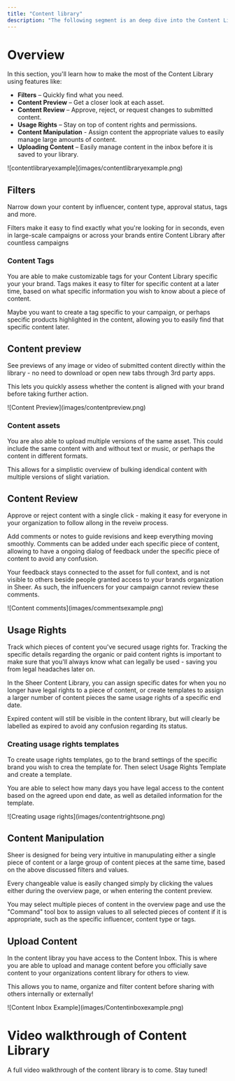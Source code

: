 ```yaml
---
title: "Content library"
description: "The following segment is an deep dive into the Content Library of Sheer. The Content Library is your centralized hub for managing all the influencer-generated content from your campaigns. It’s designed to keep your assets organized, searchable, and ready to review, reuse, or repurpose. Whether you're overseeing hundreds of posts or just a few key pieces, the Content Library ensures nothing gets lost in the shuffle."
---
```


# Overview

In this section, you'll learn how to make the most of the Content Library using features like:

- **Filters** – Quickly find what you need.
- **Content Preview** – Get a closer look at each asset.
- **Content Review** – Approve, reject, or request changes to submitted content.
- **Usage Rights** – Stay on top of content rights and permissions.
- **Content Manipulation** - Assign content the appropriate values to easily manage large amounts of content.
- **Uploading Content** – Easily manage content in the inbox before it is saved to your library.

<Frame>
  ![contentlibraryexample](images/contentlibraryexample.png)
</Frame>

## Filters

Narrow down your content by influencer, content type, approval status, tags and more.

Filters make it easy to find exactly what you're looking for in seconds, even in large-scale campaigns or across your brands entire Content Library after countless campaigns

### Content Tags

You are able to make customizable tags for your Content Library specific your your brand. Tags makes it easy to filter for specific content at a later time, based on what specific information you wish to know about a piece of content.

Maybe you want to create a tag specific to your campaign, or perhaps specific products highlighted in the content, allowing you to easily find that specific content later.

## Content preview

See previews of any image or video of submitted content directly within the library - no need to download or open new tabs through 3rd party apps.

This lets you quickly assess whether the content is aligned with your brand before taking further action.

<Frame>
  ![Content Preview](images/contentpreview.png)
</Frame>

### Content assets

You are also able to upload multiple versions of the same asset. This could include the same content with and without text or music, or perhaps the content in different formats.

This allows for a simplistic overview of bulking idendical content with multiple versions of slight variation.

## Content Review

Approve or reject content with a single click - making it easy for everyone in your organization to follow allong in the reveiw process.

Add comments or notes to guide revisions and keep everything moving smoothly. Comments can be added under each specific piece of content, allowing to have a ongoing dialog of feedback under the specific piece of content to avoid any confusion.

Your feedback stays connected to the asset for full context, and is not visible to others beside people granted access to your brands organization in Sheer. As such, the inlfuencers for your campaign cannot review these comments.

<Frame>
  ![Content comments](images/commentsexample.png)
</Frame>

## Usage Rights

Track which pieces of content you've secured usage rights for. Tracking the specific details regarding the organic or paid content rights is important to make sure that you'll always know what can legally be used - saving you from legal headaches later on.

In the Sheer Content Library, you can assign specific dates for when you no longer have legal rights to a piece of content, or create templates to assign a larger number of content pieces the same usage rights of a specific end date.

Expired content will still be visible in the content library, but will clearly be labelled as expired to avoid any confusion regarding its status.

### Creating usage rights templates

To create usage rights templates, go to the brand settings of the specific brand you wish to crea the template for. Then select Usage Rights Template and create a template.

You are able to select how many days you have legal access to the content based on the agreed upon end date, as well as detailed information for the template.

<Frame>
  ![Creating usage rights](images/contentrightsone.png)
</Frame>

## Content Manipulation

Sheer is designed for being very intuitive in manupulating either a single piece of content or a large group of content pieces at the same time, based on the above discussed filters and values.

Every changeable value is easily changed simply by clicking the values either during the overview page, or when entering the content preview.

You may select multiple pieces of content in the overview page and use the "Command" tool box to assign values to all selected pieces of content if it is appropriate, such as the specific influencer, content type or tags.

## Upload Content

In the content libray you have access to the Content Inbox. This is where you are able to upload and manage content before you officially save content to your organizations content library for others to view.

This allows you to name, organize and filter content before sharing with others internally or externally\!

<Frame>
  ![Content Inbox Example](images/Contentinboxexample.png)
</Frame>

# Video walkthrough of Content Library

A full video walkthrough of the content library is to come. Stay tuned\!
